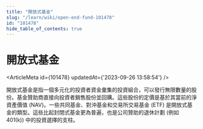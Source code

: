 ```yaml
---
title: "開放式基金"
slug: "/learn/wiki/open-end-fund-101478"
id: "101478"
hide_table_of_contents: true
---
```



# 開放式基金

<ArticleMeta id={101478} updatedAt={'2023-09-26 13:58:54'} />
<div className='border-solid border-b border-t-0 my-4 border-[var(--ifm-color-gray-300)]' />

開放式基金是指一個多元化的投資者資金彙集的投資組合，可以發行無限數量的股份。基金贊助商直接向投資者銷售股份並回購。這些股份的定價是基於其當前的淨資產價值 (NAV)。一些共同基金、對沖基金和交易所交易基金 (ETF) 是開放式基金的類型。這些比起封閉式基金更為普遍，也是公司贊助的退休計劃 (例如 401(k)) 中的投資選擇的支柱。
